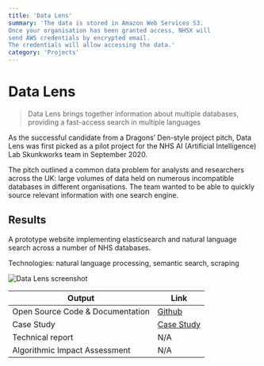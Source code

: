 ```yaml
---
title: 'Data Lens'
summary: 'The data is stored in Amazon Web Services S3. 
Once your organisation has been granted access, NHSX will
send AWS credentials by encrypted email. 
The credentials will allow accessing the data.'
category: 'Projects'
---
```


# Data Lens

> Data Lens brings together information about multiple databases, providing a fast-access search in multiple languages

As the successful candidate from a Dragons’ Den-style project pitch, Data Lens was first picked as a pilot project for the NHS AI (Artificial Intelligence) Lab Skunkworks team in September 2020.

The pitch outlined a common data problem for analysts and researchers across the UK: large volumes of data held on numerous incompatible databases in different organisations. The team wanted to be able to quickly source relevant information with one search engine.

## Results

A prototype website implementing elasticsearch and natural language search across a number of NHS databases.

Technologies: natural language processing, semantic search, scraping

![Data Lens screenshot](images/data-lens.png)

Output|Link
---|---
Open Source Code & Documentation|[Github](https://github.com/nhsx/skunkworks-data-lens)
Case Study|[Case Study](https://www.nhsx.nhs.uk/ai-lab/explore-all-resources/develop-ai/data-lens-a-fast-access-data-search-in-multiple-languages/)
Technical report|N/A
Algorithmic Impact Assessment|N/A